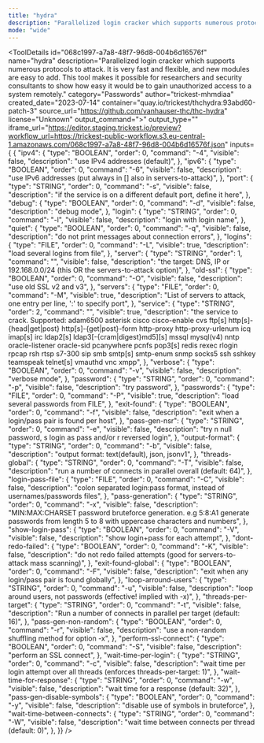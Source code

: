 ```yaml
---
title: "hydra"
description: "Parallelized login cracker which supports numerous protocols to attack. It is very fast and flexible, and new modules are easy to add. This tool makes it possible for researchers and security consultants to show how easy it would be to gain unauthorized access to a system remotely."
mode: "wide"
---
```



<ToolDetails
  id="068c1997-a7a8-48f7-96d8-004b6d16576f"
  name="hydra"
  description="Parallelized login cracker which supports numerous protocols to attack. It is very fast and flexible, and new modules are easy to add. This tool makes it possible for researchers and security consultants to show how easy it would be to gain unauthorized access to a system remotely."
  category="Passwords"
  author="trickest-mhmdiaa"
  created_date="2023-07-14"
  container="quay.io/trickest/thchydra:93abd60-patch-3"
  source_url="https://github.com/vanhauser-thc/thc-hydra"
  license="Unknown"
  output_command=">"
  output_type=""
  iframe_url="https://editor.staging.trickest.io/preview?workflow_url=https://trickest-public-workflow.s3.eu-central-1.amazonaws.com/068c1997-a7a8-48f7-96d8-004b6d16576f.json"
  inputs={ {
  "ipv4": {
    "type": "BOOLEAN",
    "order": 0,
    "command": "-4",
    "visible": false,
    "description": "use IPv4 addresses (default)",
  },
  "ipv6": {
    "type": "BOOLEAN",
    "order": 0,
    "command": "-6",
    "visible": false,
    "description": "use IPv6 addresses (put always in [] also in servers-to-attack)",
  },
  "port": {
    "type": "STRING",
    "order": 0,
    "command": "-s",
    "visible": false,
    "description": "if the service is on a different default port, define it here",
  },
  "debug": {
    "type": "BOOLEAN",
    "order": 0,
    "command": "-d",
    "visible": false,
    "description": "debug mode",
  },
  "login": {
    "type": "STRING",
    "order": 0,
    "command": "-l",
    "visible": false,
    "description": "login with login name",
  },
  "quiet": {
    "type": "BOOLEAN",
    "order": 0,
    "command": "-q",
    "visible": false,
    "description": "do not print messages about connection errors",
  },
  "logins": {
    "type": "FILE",
    "order": 0,
    "command": "-L",
    "visible": true,
    "description": "load several logins from file",
  },
  "server": {
    "type": "STRING",
    "order": 1,
    "command": "",
    "visible": false,
    "description": "the target: DNS, IP or 192.168.0.0/24 (this OR the servers-to-attack option)",
  },
  "old-ssl": {
    "type": "BOOLEAN",
    "order": 0,
    "command": "-O",
    "visible": false,
    "description": "use old SSL v2 and v3",
  },
  "servers": {
    "type": "FILE",
    "order": 0,
    "command": "-M",
    "visible": true,
    "description": "List of servers to attack, one entry per line, ':' to specify port",
  },
  "service": {
    "type": "STRING",
    "order": 2,
    "command": "",
    "visible": true,
    "description": "the service to crack. Supported: adam6500 asterisk cisco cisco-enable cvs ftp[s] http[s]-{head|get|post} http[s]-{get|post}-form http-proxy http-proxy-urlenum icq imap[s] irc ldap2[s] ldap3[-{cram|digest}md5][s] mssql mysql(v4) nntp oracle-listener oracle-sid pcanywhere pcnfs pop3[s] redis rexec rlogin rpcap rsh rtsp s7-300 sip smb smtp[s] smtp-enum snmp socks5 ssh sshkey teamspeak telnet[s] vmauthd vnc xmpp",
  },
  "verbose": {
    "type": "BOOLEAN",
    "order": 0,
    "command": "-v",
    "visible": false,
    "description": "verbose mode",
  },
  "password": {
    "type": "STRING",
    "order": 0,
    "command": "-p",
    "visible": false,
    "description": "try password",
  },
  "passwords": {
    "type": "FILE",
    "order": 0,
    "command": "-P",
    "visible": true,
    "description": "load several passwords from FILE",
  },
  "exit-found": {
    "type": "BOOLEAN",
    "order": 0,
    "command": "-f",
    "visible": false,
    "description": "exit when a login/pass pair is found per host",
  },
  "pass-gen-nsr": {
    "type": "STRING",
    "order": 0,
    "command": "-e",
    "visible": false,
    "description": "try n null password, s login as pass and/or r reversed login",
  },
  "output-format": {
    "type": "STRING",
    "order": 0,
    "command": "-b",
    "visible": false,
    "description": "output format: text(default), json, jsonv1",
  },
  "threads-global": {
    "type": "STRING",
    "order": 0,
    "command": "-T",
    "visible": false,
    "description": "run a number of connects in parallel overall (default: 64)",
  },
  "login-pass-file": {
    "type": "FILE",
    "order": 0,
    "command": "-C",
    "visible": false,
    "description": "colon separated login:pass format, instead of usernames/passwords files",
  },
  "pass-generation": {
    "type": "STRING",
    "order": 0,
    "command": "-x",
    "visible": false,
    "description": "MIN:MAX:CHARSET  password bruteforce generation. e.g 5:8:A1 generate passwords from length 5 to 8 with uppercase characters and numbers",
  },
  "show-login-pass": {
    "type": "BOOLEAN",
    "order": 0,
    "command": "-V",
    "visible": false,
    "description": "show login+pass for each attempt",
  },
  "dont-redo-failed": {
    "type": "BOOLEAN",
    "order": 0,
    "command": "-K",
    "visible": false,
    "description": "do not redo failed attempts (good for servers-to-attack mass scanning)",
  },
  "exit-found-global": {
    "type": "BOOLEAN",
    "order": 0,
    "command": "-F",
    "visible": false,
    "description": "exit when any login/pass pair is found globally",
  },
  "loop-arround-users": {
    "type": "STRING",
    "order": 0,
    "command": "-u",
    "visible": false,
    "description": "loop around users, not passwords (effective! implied with -x)",
  },
  "threads-per-target": {
    "type": "STRING",
    "order": 0,
    "command": "-t",
    "visible": false,
    "description": "Run a number of connects in parallel per target (default: 16)",
  },
  "pass-gen-non-random": {
    "type": "BOOLEAN",
    "order": 0,
    "command": "-r",
    "visible": false,
    "description": "use a non-random shuffling method for option -x",
  },
  "perform-ssl-connect": {
    "type": "BOOLEAN",
    "order": 0,
    "command": "-S",
    "visible": false,
    "description": "perform an SSL connect",
  },
  "wait-time-per-login": {
    "type": "STRING",
    "order": 0,
    "command": "-c",
    "visible": false,
    "description": "wait time per login attempt over all threads (enforces threads-per-target: 1)",
  },
  "wait-time-for-response": {
    "type": "STRING",
    "order": 0,
    "command": "-w",
    "visible": false,
    "description": "wait time for a response (default: 32)",
  },
  "pass-gen-disable-symbols": {
    "type": "BOOLEAN",
    "order": 0,
    "command": "-y",
    "visible": false,
    "description": "disable use of symbols in bruteforce",
  },
  "wait-time-between-connects": {
    "type": "STRING",
    "order": 0,
    "command": "-W",
    "visible": false,
    "description": "wait time between connects per thread (default: 0)",
  },
}}
/>